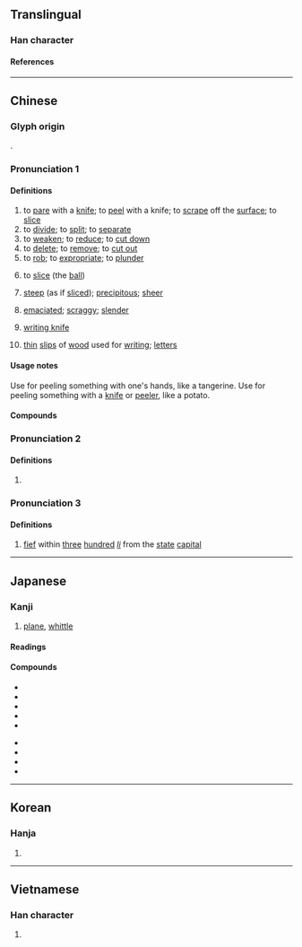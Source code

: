 {{character info}}
==Translingual==

===Han character===
{{stroke order|strokes=9}}
{{Han char|rn=18|rad=刀|as=07|sn=9|four=92200|canj=FBLN|ids=⿰肖刂}}

====References====
{{Han ref|kx=0140.050|dkj=38895|dj=0317.110|hdz=10341.020|uh=524A}}

----

==Chinese==
{{zh-forms}}

===Glyph origin===
{{Han etym}}
{{Han compound|肖|刀|alt2=刂|ls=psc|c1=p|c2=s}}.

===Pronunciation 1===
{{zh-pron
|m=xiāo,xuē,xuè,2nb=Mainland,3nb=Taiwan
|m_note=xiāo - vernacular (“to pare; to slice the ball”); xuē/xuè - literary
|c=soek3
|h=pfs=siok
|md=siók
|mn=siah
|w=4xiaq
|mc=y
|oc=2+3,1
|ma=Zh-xiao.ogg
|cat=v,a,n
}}

====Definitions====
{{zh-hanzi}}

# to [[pare]] with a [[knife]]; to [[peel]] with a knife; to [[scrape]] off the [[surface]]; to [[slice]]
# to [[divide]]; to [[split]]; to [[separate]]
# to [[weaken]]; to [[reduce]]; to [[cut down]]
# to [[delete]]; to [[remove]]; to [[cut out]]
# to [[rob]]; to [[expropriate]]; to [[plunder]]
# {{lb|zh|table tennis}} to [[slice]] (the [[ball]])
# {{lb|zh|ideophonic}} [[steep]] (as if [[sliced]]); [[precipitous]]; [[sheer]]
# {{lb|zh|ideophonic}} [[emaciated]]; [[scraggy]]; [[slender]]
# {{lb|zh|historical}} [[書刀|writing knife]]
# {{lb|zh|historical}} [[thin]] [[slip]]s of [[wood]] used for [[writing]]; [[letters]]

====Usage notes====
Use {{zh-m|剝}} for peeling something with one's hands, like a tangerine. Use {{zh-m|削}} for peeling something with a [[knife]] or [[peeler]], like a potato.

====Compounds====
{{zh-der|fold=1|侵削|刀削冰|刀削麵|切削|刮削|刻削|削價|削地|削壁|削奪|削平|削弱|削成|削方為圓|削木為吏|削正|削減|削牘|削球|削瘦|削職|削肩|削色|削草|削蔥|削觚為圓|削足就履|削足適履|削趾適屨|削鉛筆|削鐵如泥|削除|削髮|削髮披緇|削髮為僧|削麵|剗削|剝削|剝削小民|剝削者|奏削|宋斤魯削|戌削|批削|改削|斧削|斲削|日削月朘|日朘月削|春秋筆削|朘削|洗削更革|減削|磨削|筆削|編削|蜂腰削背|蠲削|鉋削|銑削|銼削|削跡|瘦削}}

===Pronunciation 2===
{{zh-pron
|m=qiào
|c=
|dial=n
|cat=n
}}

====Definitions====
{{zh-hanzi}}

# {{zh-original|鞘|[[sword]] [[sheath]]}}

===Pronunciation 3===
{{zh-pron
|m=shào
|c=
|dial=n
|oc=1,n
|cat=n
}}

====Definitions====
{{zh-hanzi}}

# {{lb|zh|historical}} [[fief]] within [[three]] [[hundred]] ''[[li]]'' from the [[state]] [[capital]]

{{zh-cat|Intermediate}}

----

==Japanese==

===Kanji===
{{ja-kanji|grade=c|rs=刀07}}

# [[plane]], [[whittle]]

====Readings====
{{ja-readings
|goon=さく, しょう
|kanon=しょう
|kun=けず-る
}}

====Compounds====
{{top2}}
* {{ja-r|荒削り|あらけずり}}
* {{ja-r|掘削|くっさく}}
* {{ja-r|削り節|けずりぶし}}
* {{ja-r|削岩%機|さくがん%き}}
* {{ja-r|削減|さくげん}}
{{mid2}}
* {{ja-r|削除|さくじょ}}
* {{ja-r|削孔|さっこう}}
* {{ja-r|切削|せっさく}}
* {{ja-r|添削|てんさく}}
{{bottom}}

----

==Korean==

===Hanja===
{{ko-hanja|삭}}

# {{rfdef|ko|sort=刀07}}

----

==Vietnamese==

===Han character===
{{vi-readings|reading=[[tước]], [[tược]], [[tướt]], [[tượt]]|rs=刀07}}

# {{rfdef|vi|sort=刀07}}